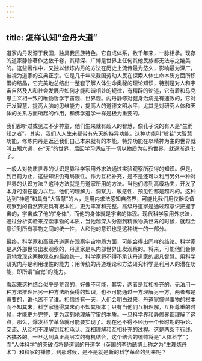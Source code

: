 ```yaml
---
---
---
```

title: 怎样认知“金丹大道”
---



道家内丹发源于我国，独具我民族特色。它自成体系，数千年来，一脉相承。现存的道家静修著作达数千卷，其精深、广博是世界上任何其他民族都无法与之媲美的。这些著作中，又独以修炼内丹的方法在历史上流传最为悠久，影响最为深广，被视为道家的玄典正宗。它是几千年来我国劳动人民在探索人体生命本质方面所积累的结晶，它完美地总结出一整套了解人体生命奥秘的理论知识，特别是对人和宇宙自然及人和社会发展应如何才能和谐相处的规律，有精辟的论述，它有着和马克思主义相一致的唯物哲学宇宙观、世界观。内丹静修对健身治病是有速效的，它对开发智慧、提高大脑的思维能力，提高人的道德文明水平，尤其是对研究人体和天体的关系方面所起的作用，和佛学道学一样是极为重要的。

我们都听过或见过不少神童，他们生来就有超人的智慧，像孔子说的有人是“生而知之者”。其实，我们人人生来都带有先天的特异功能，这种功能叫“般若”大智慧功能，修炼内丹是返还我们自己本来就有的本能。特异功能在以精神为主的世界就叫五眼六通，在“无”的世界，后因学习适应于一切以物质为实的世界，就逐渐退化了。

一般人对物质世界的认识是靠科学家用外求法通过实验观察所获得的知识。但是，到目前为止，这些知识仍有局限性。作为互相补充，是不是还可以利用另外一种对世界的认识方法？这种方法就是丹道家所用的方法。当他们练到高级功夫，开发了本身的潜在能力以后，他们的理解力、洞察力、敏感性、预见性都是超凡的。这种达到“神通”和具有“大智慧”的人，是用内求法感知自然界，可能比我们用仪器设备观察到的自然界更具有根本性，更为丰富和完整。高级丹道家是通过超意识把握宇宙的，宇宙成了他的“身体”，而他的身体就是宇宙的体现。现代科学家用外求法，通过分析实验来探索事物的本质，当他越深入分割到精微物质世界的时候，就越会意识到所有事物之间的统一性，人和他的意识也是这种统一的一部分。

最终，科学家和高级丹道家在观察宇宙物质方面，可能会得出同样的结论。科学家是从外部世界出发观察的，丹道家是从内部世界出发观察的。将来，可能他们会惊奇地发现这两种观点的最终统一。科学家将不得不承认丹道家的超凡智慧。用科学研究内丹是利用理性的能力；用传统的丹道理论和方法研究科学是利用人的潜在功能，即所谓“自觉”的能力。

看起来这种结合似乎是荒谬的，好像不可能，其实，两者是互相补充的，无法用一种方法推理出另一种方法所获得的知识，也不可能通过一方理解另一方，两者都是需要的，谁也离不了谁。相信终有一天，人们会明白过来，丹道家懂得事物的根本而不知其末，科学家懂得其末而不知其根本；只有当他们互相理解，互相尊重的时候，才能更为完整、更为深刻地理解宇宙的本质。一旦科学界和静修界都理解了这点，那么，爆发科学革命就可能要实现了。现在还不得不经历一个长时期的争论、交流、从互相不理解到互相承认、互相理解和互相补充的过程。这是两条平行线，各搞各的。一旦达到真正高层次的有机结合，这个结合的统帅将是“人体科学”；而“人体科学”的突破点将是道家的丹道学（英国的李约瑟博士称之为“生理炼丹术”）和释家的禅修，到那时候，是不是就是新的科学革命的到来呢？